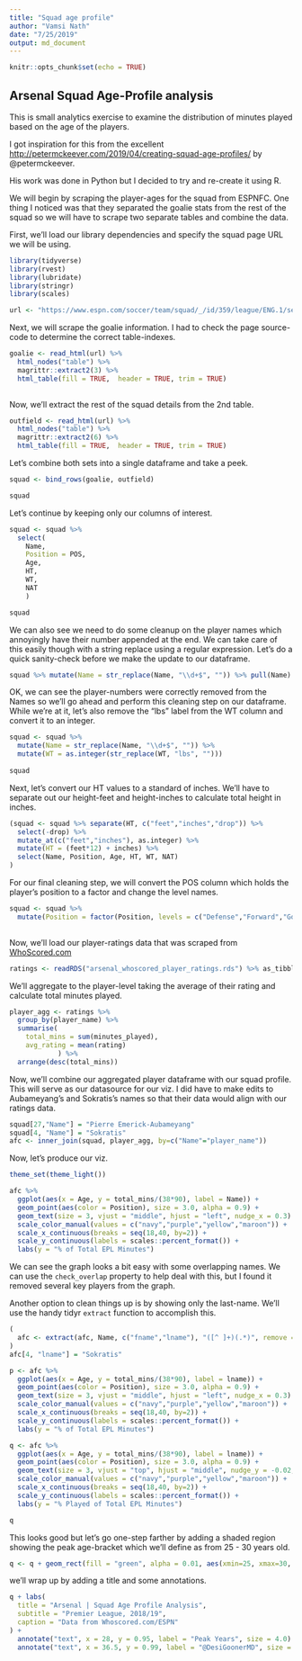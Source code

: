 ```yaml
---
title: "Squad age profile"
author: "Vamsi Nath"
date: "7/25/2019"
output: md_document
---
```


```r
knitr::opts_chunk$set(echo = TRUE)
```

## Arsenal Squad Age-Profile analysis

This is small analytics exercise to examine the distribution of minutes played based on the age of the players.

I got inspiration for this from the excellent [http://petermckeever.com/2019/04/creating-squad-age-profiles/](article) by @petermckeever.

His work was done in Python but I decided to try and re-create it using R.

We will begin by scraping the player-ages for the squad from ESPNFC. One thing I noticed was that they separated the goalie stats from the rest of the squad so we will have to scrape two separate tables and combine the data.

First, we'll load our library dependencies and specify the squad page URL we will be using.

```r
library(tidyverse)
library(rvest)
library(lubridate)
library(stringr)
library(scales)

url <- "https://www.espn.com/soccer/team/squad/_/id/359/league/ENG.1/season/2018"

```

Next, we will scrape the goalie information. I had to check the page source-code to determine the correct table-indexes.

```r
goalie <- read_html(url) %>% 
  html_nodes("table") %>% 
  magrittr::extract2(3) %>% 
  html_table(fill = TRUE,  header = TRUE, trim = TRUE)
  
```

Now, we'll extract the rest of the squad details from the 2nd table.

```r
outfield <- read_html(url) %>% 
  html_nodes("table") %>% 
  magrittr::extract2(6) %>% 
  html_table(fill = TRUE,  header = TRUE, trim = TRUE)
```

Let's combine both sets into a single dataframe and take a peek.

```r
squad <- bind_rows(goalie, outfield)

squad
```

Let's continue by keeping only our columns of interest.

```r
squad <- squad %>% 
  select(
    Name, 
    Position = POS, 
    Age, 
    HT, 
    WT, 
    NAT
    )

squad
```

We can also see we need to do some cleanup on the player names which annoyingly have their number appended at the end. We can take care of this easily though with a string replace using a regular expression. Let's do a quick sanity-check before we make the update to our dataframe.

```r
squad %>% mutate(Name = str_replace(Name, "\\d+$", "")) %>% pull(Name)
```

OK, we can see the player-numbers were correctly removed from the Names so we'll go ahead and perform this cleaning step on our dataframe. While we're at it, let's also remove the "lbs" label from the WT column and convert it to an integer.

```r
squad <- squad %>% 
  mutate(Name = str_replace(Name, "\\d+$", "")) %>% 
  mutate(WT = as.integer(str_replace(WT, "lbs", ""))) 
  
squad
```

Next, let's convert our HT values to a standard of inches. We'll have to separate out our height-feet and height-inches to calculate total height in inches.

```r
(squad <- squad %>% separate(HT, c("feet","inches","drop")) %>% 
  select(-drop) %>% 
  mutate_at(c("feet","inches"), as.integer) %>% 
  mutate(HT = (feet*12) + inches) %>% 
  select(Name, Position, Age, HT, WT, NAT)
)
```

For our final cleaning step, we will convert the POS column which holds the player's position to a factor and change the level names.

```r
squad <- squad %>% 
  mutate(Position = factor(Position, levels = c("Defense","Forward","Goalie","Midfield"))) 
  
```

Now, we'll load our player-ratings data that was scraped from [WhoScored.com](http://whoscored.com)

```r
ratings <- readRDS("arsenal_whoscored_player_ratings.rds") %>% as_tibble
```

We'll aggregate to the player-level taking the average of their rating and calculate total minutes played.

```r
player_agg <- ratings %>% 
  group_by(player_name) %>% 
  summarise(
    total_mins = sum(minutes_played),
    avg_rating = mean(rating)
            ) %>% 
  arrange(desc(total_mins))
```

Now, we'll combine our aggregated player dataframe with our squad profile. This will serve as our datasource for our viz. I did have to make edits to Aubameyang's and Sokratis's names so that their data would align with our ratings data.

```r
squad[27,"Name"] = "Pierre Emerick-Aubameyang"
squad[4, "Name"] = "Sokratis"
afc <- inner_join(squad, player_agg, by=c("Name"="player_name"))
```

Now, let's produce our viz.

```r
theme_set(theme_light())

afc %>% 
  ggplot(aes(x = Age, y = total_mins/(38*90), label = Name)) +
  geom_point(aes(color = Position), size = 3.0, alpha = 0.9) +
  geom_text(size = 3, vjust = "middle", hjust = "left", nudge_x = 0.3) +
  scale_color_manual(values = c("navy","purple","yellow","maroon")) +
  scale_x_continuous(breaks = seq(18,40, by=2)) +
  scale_y_continuous(labels = scales::percent_format()) +
  labs(y = "% of Total EPL Minutes")

```

We can see the graph looks a bit easy with some overlapping names. We can use the `check_overlap` property to help deal with this, but I found it removed several key players from the graph. 

Another option to clean things up is by showing only the last-name. We'll use the handy tidyr `extract` function to accomplish this.

```r
(
  afc <- extract(afc, Name, c("fname","lname"), "([^ ]+)(.*)", remove = FALSE)
)
afc[4, "lname"] = "Sokratis"

p <- afc %>% 
  ggplot(aes(x = Age, y = total_mins/(38*90), label = lname)) +
  geom_point(aes(color = Position), size = 3.0, alpha = 0.9) +
  geom_text(size = 3, vjust = "middle", hjust = "left", nudge_x = 0.3) +
  scale_color_manual(values = c("navy","purple","yellow","maroon")) +
  scale_x_continuous(breaks = seq(18,40, by=2)) +
  scale_y_continuous(labels = scales::percent_format()) +
  labs(y = "% of Total EPL Minutes")

q <- afc %>% 
  ggplot(aes(x = Age, y = total_mins/(38*90), label = lname)) +
  geom_point(aes(color = Position), size = 3.0, alpha = 0.9) +
  geom_text(size = 3, vjust = "top", hjust = "middle", nudge_y = -0.02, nudge_x = 0.5) +
  scale_color_manual(values = c("navy","purple","yellow","maroon")) +
  scale_x_continuous(breaks = seq(18,40, by=2)) +
  scale_y_continuous(labels = scales::percent_format()) +
  labs(y = "% Played of Total EPL Minutes")

q
```


This looks good but let's go one-step farther by adding a shaded region showing the peak age-bracket which we'll define as from 25 - 30 years old.

```r

q <- q + geom_rect(fill = "green", alpha = 0.01, aes(xmin=25, xmax=30, ymin=0, ymax=1))

```

we'll wrap up by adding a title and some annotations.

```r
q + labs(
  title = "Arsenal | Squad Age Profile Analysis",
  subtitle = "Premier League, 2018/19",
  caption = "Data from Whoscored.com/ESPN"
) +
  annotate("text", x = 28, y = 0.95, label = "Peak Years", size = 4.0) +
  annotate("text", x = 36.5, y = 0.99, label = "@DesiGoonerMD", size = 2.5)
```


